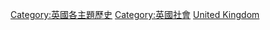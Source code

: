 [[Category:英國各主題歷史|Category:英國各主題歷史]]
[[Category:英國社會|Category:英國社會]]
[[Category:欧洲各国社会史|United Kingdom]]